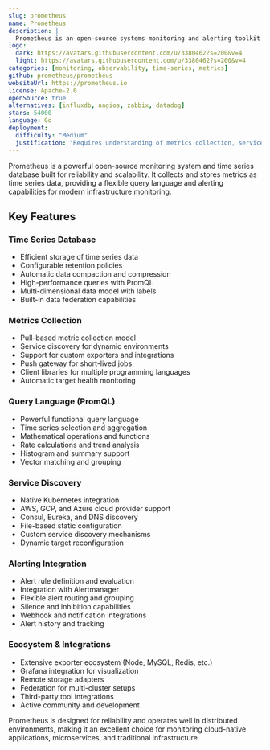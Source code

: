 ```yaml
---
slug: prometheus
name: Prometheus
description: |
  Prometheus is an open-source systems monitoring and alerting toolkit with a dimensional data model, powerful query language, and efficient time series database.
logo:
  dark: https://avatars.githubusercontent.com/u/3380462?s=200&v=4
  light: https://avatars.githubusercontent.com/u/3380462?s=200&v=4
categories: [monitoring, observability, time-series, metrics]
github: prometheus/prometheus
websiteUrl: https://prometheus.io
license: Apache-2.0
openSource: true
alternatives: [influxdb, nagios, zabbix, datadog]
stars: 54000
language: Go
deployment:
  difficulty: "Medium"
  justification: "Requires understanding of metrics collection, service discovery configuration, and PromQL. Setting up comprehensive monitoring needs careful planning of scrape targets and retention policies."
---
```


Prometheus is a powerful open-source monitoring system and time series database built for reliability and scalability. It collects and stores metrics as time series data, providing a flexible query language and alerting capabilities for modern infrastructure monitoring.

## Key Features

### Time Series Database

- Efficient storage of time series data
- Configurable retention policies
- Automatic data compaction and compression
- High-performance queries with PromQL
- Multi-dimensional data model with labels
- Built-in data federation capabilities

### Metrics Collection

- Pull-based metric collection model
- Service discovery for dynamic environments
- Support for custom exporters and integrations
- Push gateway for short-lived jobs
- Client libraries for multiple programming languages
- Automatic target health monitoring

### Query Language (PromQL)

- Powerful functional query language
- Time series selection and aggregation
- Mathematical operations and functions
- Rate calculations and trend analysis
- Histogram and summary support
- Vector matching and grouping

### Service Discovery

- Native Kubernetes integration
- AWS, GCP, and Azure cloud provider support
- Consul, Eureka, and DNS discovery
- File-based static configuration
- Custom service discovery mechanisms
- Dynamic target reconfiguration

### Alerting Integration

- Alert rule definition and evaluation
- Integration with Alertmanager
- Flexible alert routing and grouping
- Silence and inhibition capabilities
- Webhook and notification integrations
- Alert history and tracking

### Ecosystem & Integrations

- Extensive exporter ecosystem (Node, MySQL, Redis, etc.)
- Grafana integration for visualization
- Remote storage adapters
- Federation for multi-cluster setups
- Third-party tool integrations
- Active community and development

Prometheus is designed for reliability and operates well in distributed environments, making it an excellent choice for monitoring cloud-native applications, microservices, and traditional infrastructure.